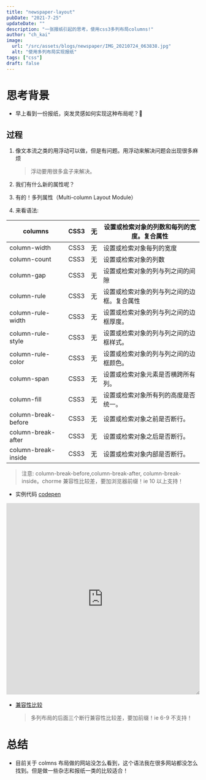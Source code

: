 ```yaml
---
title: "newspaper-layout"
pubDate: "2021-7-25"
updateDate: ""
description: "一张报纸引起的思考，使用css3多列布局columns!"
author: "ch_kai"
image:
  url: "/src/assets/blogs/newspaper/IMG_20210724_063838.jpg"
  alt: "使用多列布局实现报纸"
tags: ["css"]
draft: false
---
```



# 思考背景

- 早上看到一份报纸，突发灵感如何实现这种布局呢？🤔

<ImageTip>
  <Picture
    src={image01}
    alt={"newspaper"}
    formats={["avif", "webp"]}
    slot={"image"}
    class={"c-image"}
  />
</ImageTip>

## 过程

1. 像文本流之类的用浮动可以做，但是有问题。用浮动来解决问题会出现很多麻烦

   > 浮动要用很多盒子来解决。

2. 我们有什么新的属性呢？
3. 有的！多列属性（Multi-column Layout Module）
4. 来看语法:

| columns             | CSS3 | 无  | 设置或检索对象的列数和每列的宽度。复合属性 |
| ------------------- | ---- | --- | ------------------------------------------ |
| column-width        | CSS3 | 无  | 设置或检索对象每列的宽度                   |
| column-count        | CSS3 | 无  | 设置或检索对象的列数                       |
| column-gap          | CSS3 | 无  | 设置或检索对象的列与列之间的间隙           |
| column-rule         | CSS3 | 无  | 设置或检索对象的列与列之间的边框。复合属性 |
| column-rule-width   | CSS3 | 无  | 设置或检索对象的列与列之间的边框厚度。     |
| column-rule-style   | CSS3 | 无  | 设置或检索对象的列与列之间的边框样式。     |
| column-rule-color   | CSS3 | 无  | 设置或检索对象的列与列之间的边框颜色。     |
| column-span         | CSS3 | 无  | 设置或检索对象元素是否横跨所有列。         |
| column-fill         | CSS3 | 无  | 设置或检索对象所有列的高度是否统一。       |
| column-break-before | CSS3 | 无  | 设置或检索对象之前是否断行。               |
| column-break-after  | CSS3 | 无  | 设置或检索对象之后是否断行。               |
| column-break-inside | CSS3 | 无  | 设置或检索对象内部是否断行。               |

> 注意: column-break-before,column-break-after, column-break-inside。chorme 兼容性比较差，要加浏览器前缀！ie 10 以上支持！

- 实例代码 [codepen](https://codepen.io/cai_kai/pen/KKmZPwx)
<div style="resize: both;overflow: hidden; height: 500px;position: relative; margin-bottom: 1rem;">
<iframe height="100%" style="width: 100%;" scrolling="no" title="newspaper" src="https://codepen.io/cai_kai/embed/KKmZPwx?default-tab=css%2Cresult" frameborder="no" loading="lazy" allowtransparency="true" allowfullscreen="true">
  See the Pen <a href="https://codepen.io/cai_kai/pen/KKmZPwx">
  newspaper</a> by 山子安 (<a href="https://codepen.io/cai_kai">@cai_kai</a>)
  on <a href="https://codepen.io">CodePen</a>.
</iframe>
</div>

- [兼容性比较](https://caniuse.com/?search=column)
  > 多列布局的后面三个断行兼容性比较差，要加前缀！ie 6-9 不支持！

# 总结

- 目前关于 colmns 布局做的网站没怎么看到，这个语法我在很多网站都没怎么找到。但是做一些杂志和报纸一类的比较适合！
